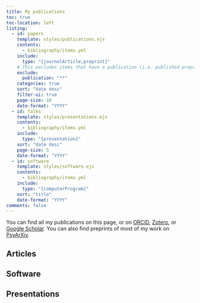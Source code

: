 ```yaml
---
title: My publications
toc: true
toc-location: left
listing:
  - id: papers
    template: styles/publications.ejs
    contents:
      - bibliography/items.yml
    include:
      type: "{journalArticle,preprint}"
    # This excludes items that have a publication (i.e. published preprints)
    exclude:
      publication: "**"
    categories: true
    sort: "date desc"
    filter-ui: true
    page-size: 10
    date-format: "YYYY"
  - id: talks
    template: styles/presentations.ejs
    contents:
      - bibliography/items.yml
    include:
      type: "{presentation}"
    sort: "date desc"
    page-size: 5
    date-format: "YYYY"
  - id: software
    template: styles/software.ejs
    contents:
      - bibliography/items.yml
    include:
      type: "{computerProgram}"
    sort: "title"
    date-format: "YYYY"
comments: false
---
```


<!-- Somehow these are required to make icons work in the EJS template. -->
<!-- {{< fa brands github >}} -->
<!-- {{< ai google-scholar >}} -->

You can find all my publications on this page, or on [ORCID](https://orcid.org/0000-0001-5052-066X), [Zotero](https://www.zotero.org/vuorre), or [Google Scholar](https://scholar.google.com/citations?hl=en&user=I4DSy-8AAAAJ&view_op=list_works&sortby=pubdate). You can also find preprints of most of my work on [PsyArXiv](https://osf.io/preprints/psyarxiv/discover?activeFilters=%5B%7B%22propertyVisibleLabel%22%3A%22Creator%22%2C%22propertyPathKey%22%3A%22creator%22%2C%22label%22%3A%22Matti%20Vuorre%22%2C%22value%22%3A%22https%3A%2F%2Fosf.io%2Ftdyix%22%7D%5D&sort=-dateCreated).

## Articles

::: {#papers}
:::

## Software

::: {#software}
:::

## Presentations

::: {#talks}
:::
